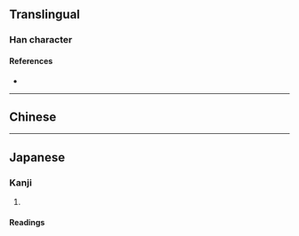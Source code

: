 {{also|界}}
{{character info}}
==Translingual==

===Han character===
{{Han char|rn=102|rad=田|as=04|sn=9|four=|canj=WOLL,XWOLL|ids=⿰田介}}

====References====
* {{Han ref|kx=0760.190|dkj=21776|dj=1170.120|hdz=42534.010|uh=754D|ud=30029}}

----

==Chinese==
{{zh-see|界|v}}

----

==Japanese==

===Kanji===
{{ja-kanji|grade=|rs=田04}}

# {{rfdef|ja|sort=田04}}

====Readings====
{{ja-readings
|goon=け
|kanon=かい
|kun=さかい-<さかひ-
|nanori=}}